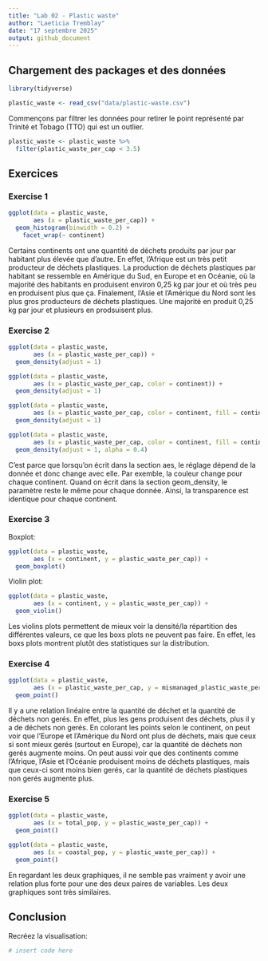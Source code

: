 ```yaml
---
title: "Lab 02 - Plastic waste"
author: "Laeticia Tremblay"
date: "17 septembre 2025"
output: github_document
---
```


## Chargement des packages et des données

```r
library(tidyverse) 
```

```r
plastic_waste <- read_csv("data/plastic-waste.csv")
```

Commençons par filtrer les données pour retirer le point représenté par Trinité et Tobago (TTO) qui est un outlier.

```r
plastic_waste <- plastic_waste %>%
  filter(plastic_waste_per_cap < 3.5)
```


## Exercices

### Exercise 1

```r
ggplot(data = plastic_waste, 
       aes (x = plastic_waste_per_cap)) +
  geom_histogram(binwidth = 0.2) +
    facet_wrap(~ continent)
```

Certains continents ont une quantité de déchets produits par jour par habitant plus élevée que d'autre. En effet, l'Afrique est un très petit producteur de déchets plastiques. La production de déchets plastiques par habitant se ressemble en Amérique du Sud, en Europe et en Océanie, où la majorité des habitants en produisent environ 0,25 kg par jour et où très peu en produisent plus que ça. Finalement, l'Asie et l'Amérique du Nord sont les plus gros producteurs de déchets plastiques. Une majorité en produit 0,25 kg par jour et plusieurs en prodsuisent plus. 

### Exercise 2

```r
ggplot(data = plastic_waste, 
       aes (x = plastic_waste_per_cap)) +
  geom_density(adjust = 1) 

ggplot(data = plastic_waste, 
       aes (x = plastic_waste_per_cap, color = continent)) +
  geom_density(adjust = 1) 

ggplot(data = plastic_waste, 
       aes (x = plastic_waste_per_cap, color = continent, fill = continent)) +
  geom_density(adjust = 1) 

ggplot(data = plastic_waste, 
       aes (x = plastic_waste_per_cap, color = continent, fill = continent)) +
  geom_density(adjust = 1, alpha = 0.4) 
```

C'est parce que lorsqu'on écrit dans la section aes, le réglage dépend de la donnée et donc change avec elle. Par exemble, la couleur change pour chaque continent. Quand on écrit dans la section geom_density, le paramètre reste le même pour chaque donnée. Ainsi, la transparence est identique pour chaque continent. 

### Exercise 3

Boxplot:

```r
ggplot(data = plastic_waste, 
       aes (x = continent, y = plastic_waste_per_cap)) +
  geom_boxplot() 
```

Violin plot:

```r
ggplot(data = plastic_waste, 
       aes (x = continent, y = plastic_waste_per_cap)) +
  geom_violin() 
```

Les violins plots permettent de mieux voir la densité/la répartition des différentes valeurs, ce que les boxs plots ne peuvent pas faire. En effet, les boxs plots montrent plutôt des statistiques sur la distribution.

### Exercise 4


```r
ggplot(data = plastic_waste, 
       aes (x = plastic_waste_per_cap, y = mismanaged_plastic_waste_per_cap, color = continent)) +
  geom_point() 
```

Il y a une relation linéaire entre la quantité de déchet et la quantité de déchets non gerés. En effet, plus les gens produisent des déchets, plus il y a de déchets non gerés. 
En colorant les points selon le continent, on peut voir que l'Europe et l'Amérique du Nord ont plus de déchets, mais que ceux si sont mieux gerés (surtout en Europe), car la quantité de déchets non gerés augmente moins. On peut aussi voir que des continents comme l'Afrique, l'Asie et l'Océanie produisent moins de déchets plastiques, mais que ceux-ci sont moins bien gerés, car la quantité de déchets plastiques non gerés augmente plus.

### Exercise 5


```r
ggplot(data = plastic_waste, 
       aes (x = total_pop, y = plastic_waste_per_cap)) +
  geom_point() 
```

```r
ggplot(data = plastic_waste, 
       aes (x = coastal_pop, y = plastic_waste_per_cap)) +
  geom_point() 
```

En regardant les deux graphiques, il ne semble pas vraiment  y avoir une relation plus forte pour une des deux paires de variables. Les deux graphiques sont très similaires. 

## Conclusion

Recréez la visualisation:

```r
# insert code here
```
